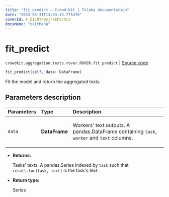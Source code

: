 ```yaml
---
title: "fit_predict — Crowd-Kit | Toloka documentation"
date: "2023-03-31T13:53:13.775476"
coverId: F_bIcOYF9yjrxkPZrXc3
docsMenu: "ckitMenu"
---
```


# fit_predict

`crowdkit.aggregation.texts.rover.ROVER.fit_predict` | [Source code](https://github.com/Toloka/crowd-kit/blob/v1.2.1/crowdkit/aggregation/texts/rover.py#L100)

```python
fit_predict(self, data: DataFrame)
```

Fit the model and return the aggregated texts.

## Parameters description

| Parameters | Type | Description |
| :----------| :----| :-----------|
`data`|**DataFrame**|<p>Workers' text outputs. A pandas.DataFrame containing `task`, `worker` and `text` columns.</p>

* **Returns:**

  Tasks' texts.
A pandas.Series indexed by `task` such that `result.loc[task, text]`
is the task's text.

* **Return type:**

  Series
